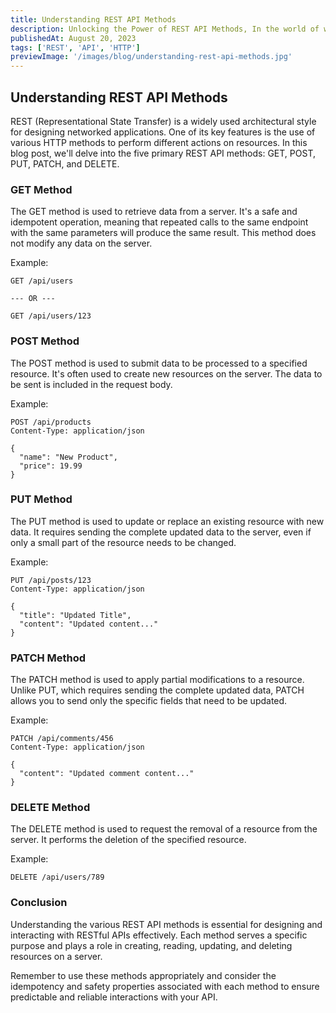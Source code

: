 ```yaml
---
title: Understanding REST API Methods
description: Unlocking the Power of REST API Methods, In the world of web development, REST APIs form the backbone of communication between applications and servers. But have you ever wondered how different HTTP methods impact your interactions with these APIs? Our latest blog post dives deep into the intricacies of the five core REST API methods (GET, POST, PUT, PATCH, and DELETE). Discover what each method entails, when to use them, and how they shape your data interactions. Whether you're a seasoned developer or just getting started, this guide will help you wield these methods effectively, ensuring smoother communication and more robust applications. Join us as we demystify REST API methods and equip you with the knowledge to master your data interactions
publishedAt: August 20, 2023
tags: ['REST', 'API', 'HTTP']
previewImage: '/images/blog/understanding-rest-api-methods.jpg'
---
```


## Understanding REST API Methods

REST (Representational State Transfer) is a widely used architectural style for designing networked applications. One of its key features is the use of various HTTP methods to perform different actions on resources. In this blog post, we'll delve into the five primary REST API methods: GET, POST, PUT, PATCH, and DELETE.

### GET Method

The GET method is used to retrieve data from a server. It's a safe and idempotent operation, meaning that repeated calls to the same endpoint with the same parameters will produce the same result. This method does not modify any data on the server.

Example:

```http
GET /api/users

--- OR ---

GET /api/users/123
```

### POST Method

The POST method is used to submit data to be processed to a specified resource. It's often used to create new resources on the server. The data to be sent is included in the request body.

Example:

```http
POST /api/products
Content-Type: application/json

{
  "name": "New Product",
  "price": 19.99
}
```

### PUT Method

The PUT method is used to update or replace an existing resource with new data. It requires sending the complete updated data to the server, even if only a small part of the resource needs to be changed.

Example:

```http
PUT /api/posts/123
Content-Type: application/json

{
  "title": "Updated Title",
  "content": "Updated content..."
}
```

### PATCH Method

The PATCH method is used to apply partial modifications to a resource. Unlike PUT, which requires sending the complete updated data, PATCH allows you to send only the specific fields that need to be updated.

Example:

```http
PATCH /api/comments/456
Content-Type: application/json

{
  "content": "Updated comment content..."
}
```

### DELETE Method

The DELETE method is used to request the removal of a resource from the server. It performs the deletion of the specified resource.

Example:

```http
DELETE /api/users/789
```

### Conclusion

Understanding the various REST API methods is essential for designing and interacting with RESTful APIs effectively. Each method serves a specific purpose and plays a role in creating, reading, updating, and deleting resources on a server.

Remember to use these methods appropriately and consider the idempotency and safety properties associated with each method to ensure predictable and reliable interactions with your API.
